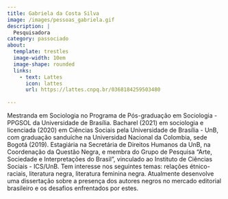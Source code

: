 ```yaml
---
title: Gabriela da Costa Silva
image: /images/pessoas_gabriela.gif
description: |
  Pesquisadora
category: passociado
about:
  template: trestles
  image-width: 10em
  image-shape: rounded
  links:
    - text: Lattes
      icon: lattes
      url: https://lattes.cnpq.br/0368184259503480
  
---
```

Mestranda em Sociologia no Programa de Pós-graduação em Sociologia - PPGSOL da Universidade de Brasília. Bacharel (2021) em sociologia e licenciada (2020) em Ciências Sociais pela Universidade de Brasília - UnB, com graduação sanduíche na Universidad Nacional da Colombia, sede Bogotá (2019). Estagiária na Secretária de Direitos Humanos da UnB, na Coordenação da Questão Negra, e membra do Grupo de Pesquisa "Arte, Sociedade e Interpretações do Brasil", vinculado ao Instituto de Ciências Sociais - ICS/UnB. Tem interesse nos seguintes temas: relações étnico-raciais, literatura negra, literatura feminina negra. Atualmente desenvolve uma dissertação sobre a presença dos autores negros no mercado editorial brasileiro e os desafios enfrentados por estes. 

<!-- Google tag (gtag.js) -->
<script async src="https://www.googletagmanager.com/gtag/js?id=G-GB2MGT95N0"></script>
<script>
  window.dataLayer = window.dataLayer || [];
  function gtag(){dataLayer.push(arguments);}
  gtag('js', new Date());

  gtag('config', 'G-GB2MGT95N0');
</script>